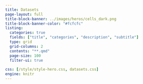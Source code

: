 ```yaml
---
title: Datasets
page-layout: full
title-block-banner: ../images/heros/cells_dark.png
title-block-banner-color: "#fcfcfc"
listing:
  categories: true
  fields: ["title", "categories", "description", "subtitle"]
  type: grid
  grid-columns: 2
  contents: "**.qmd"
  page-size: 100
  filter-ui: true
  
css: [/style/style-hero.css, datasets.css]
engine: knitr
---
```



